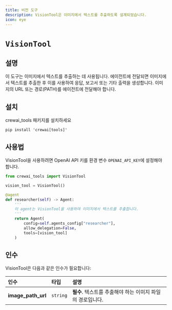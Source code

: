 ```yaml
---
title: 비전 도구
description: VisionTool은 이미지에서 텍스트를 추출하도록 설계되었습니다.
icon: eye
---
```


# `VisionTool`

## 설명

이 도구는 이미지에서 텍스트를 추출하는 데 사용됩니다. 에이전트에 전달되면 이미지에서 텍스트를 추출한 후 이를 사용하여 응답, 보고서 또는 기타 출력을 생성합니다.
이미지의 URL 또는 경로(PATH)를 에이전트에 전달해야 합니다.

## 설치

crewai_tools 패키지를 설치하세요

```shell
pip install 'crewai[tools]'
```

## 사용법

VisionTool을 사용하려면 OpenAI API 키를 환경 변수 `OPENAI_API_KEY`에 설정해야 합니다.

```python Code
from crewai_tools import VisionTool

vision_tool = VisionTool()

@agent
def researcher(self) -> Agent:
    '''
    이 agent는 VisionTool을 사용하여 이미지에서 텍스트를 추출합니다.
    '''
    return Agent(
        config=self.agents_config["researcher"],
        allow_delegation=False,
        tools=[vision_tool]
    )
```

## 인수

VisionTool은 다음과 같은 인수가 필요합니다:

| 인수                | 타입     | 설명                                                                              |
| :------------------ | :------- | :-------------------------------------------------------------------------------- |
| **image_path_url**  | `string` | **필수**. 텍스트를 추출해야 하는 이미지 파일의 경로입니다.                         |
